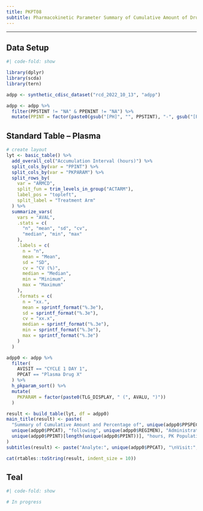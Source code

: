 ```yaml
---
title: PKPT08
subtitle: Pharmacokinetic Parameter Summary of Cumulative Amount of Drug Eliminated and Cumulative Percentage of Drug Recovered (Stats in Columns)
---
```


------------------------------------------------------------------------

::: panel-tabset
## Data Setup

```r
#| code-fold: show

library(dplyr)
library(scda)
library(tern)

adpp <- synthetic_cdisc_dataset("rcd_2022_10_13", "adpp")

adpp <- adpp %>%
  filter(PPSTINT != "NA" & PPENINT != "NA") %>%
  mutate(PPINT = factor(paste0(gsub("[PH]", "", PPSTINT), "-", gsub("[PH]", "", PPENINT))))
```

## Standard Table -- Plasma

```r
# create layout
lyt <- basic_table() %>%
  add_overall_col("Accumulation Interval (hours)") %>%
  split_cols_by(var = "PPINT") %>%
  split_cols_by(var = "PKPARAM") %>%
  split_rows_by(
    var = "ARMCD",
    split_fun = trim_levels_in_group("ACTARM"),
    label_pos = "topleft",
    split_label = "Treatment Arm"
  ) %>%
  summarize_vars(
    vars = "AVAL",
    .stats = c(
      "n", "mean", "sd", "cv",
      "median", "min", "max"
    ),
    .labels = c(
      n = "n",
      mean = "Mean",
      sd = "SD",
      cv = "CV (%)",
      median = "Median",
      min = "Minimum",
      max = "Maximum"
    ),
    .formats = c(
      n = "xx.",
      mean = sprintf_format("%.3e"),
      sd = sprintf_format("%.3e"),
      cv = "xx.x",
      median = sprintf_format("%.3e"),
      min = sprintf_format("%.3e"),
      max = sprintf_format("%.3e")
    )
  )

adpp0 <- adpp %>%
  filter(
    AVISIT == "CYCLE 1 DAY 1",
    PPCAT == "Plasma Drug X"
  ) %>%
  h_pkparam_sort() %>%
  mutate(
    PKPARAM = factor(paste0(TLG_DISPLAY, " (", AVALU, ")"))
  )

result <- build_table(lyt, df = adpp0)
main_title(result) <- paste(
  "Summary of Cumulative Amount and Percentage of", unique(adpp0$PPSPEC), "Recovered from\n",
  unique(adpp0$PPCAT), "following", unique(adpp0$REGIMEN), "Administration for",
  unique(adpp0$PPINT)[length(unique(adpp0$PPINT))], "hours, PK Population"
)
subtitles(result) <- paste("Analyte:", unique(adpp0$PPCAT), "\nVisit:", unique(adpp0$AVISIT))

cat(rtables::toString(result, indent_size = 10))
```

## Teal

```r
#| code-fold: show

# In progress
```
:::
